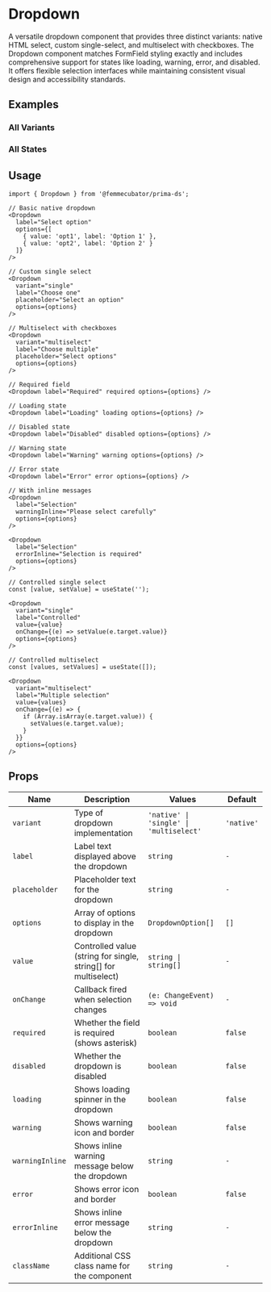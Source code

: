 
<Meta of={DropdownStories} />

# Dropdown

A versatile dropdown component that provides three distinct variants: native HTML select, custom single-select, and multiselect with checkboxes. The Dropdown component matches FormField styling exactly and includes comprehensive support for states like loading, warning, error, and disabled. It offers flexible selection interfaces while maintaining consistent visual design and accessibility standards.

## Examples

### All Variants

<Canvas of={DropdownStories.AllVariants} />

### All States

<Canvas of={DropdownStories.AllStates} />

## Usage

```tsx
import { Dropdown } from '@femmecubator/prima-ds';

// Basic native dropdown
<Dropdown
  label="Select option"
  options={[
    { value: 'opt1', label: 'Option 1' },
    { value: 'opt2', label: 'Option 2' }
  ]}
/>

// Custom single select
<Dropdown
  variant="single"
  label="Choose one"
  placeholder="Select an option"
  options={options}
/>

// Multiselect with checkboxes
<Dropdown
  variant="multiselect"
  label="Choose multiple"
  placeholder="Select options"
  options={options}
/>

// Required field
<Dropdown label="Required" required options={options} />

// Loading state
<Dropdown label="Loading" loading options={options} />

// Disabled state
<Dropdown label="Disabled" disabled options={options} />

// Warning state
<Dropdown label="Warning" warning options={options} />

// Error state
<Dropdown label="Error" error options={options} />

// With inline messages
<Dropdown
  label="Selection"
  warningInline="Please select carefully"
  options={options}
/>

<Dropdown
  label="Selection"
  errorInline="Selection is required"
  options={options}
/>

// Controlled single select
const [value, setValue] = useState('');

<Dropdown
  variant="single"
  label="Controlled"
  value={value}
  onChange={(e) => setValue(e.target.value)}
  options={options}
/>

// Controlled multiselect
const [values, setValues] = useState([]);

<Dropdown
  variant="multiselect"
  label="Multiple selection"
  value={values}
  onChange={(e) => {
    if (Array.isArray(e.target.value)) {
      setValues(e.target.value);
    }
  }}
  options={options}
/>
```

## Props

<table>
  <thead>
    <tr>
      <th style={{ textAlign: 'left' }}>Name</th>
      <th style={{ textAlign: 'left' }}>Description</th>
      <th style={{ textAlign: 'left' }}>Values</th>
      <th style={{ textAlign: 'left' }}>Default</th>
    </tr>
  </thead>
  <tbody>
    <tr>
      <td>
        <code>variant</code>
      </td>
      <td>Type of dropdown implementation</td>
      <td>
        <code>'native' | 'single' | 'multiselect'</code>
      </td>
      <td>
        <code>'native'</code>
      </td>
    </tr>
    <tr>
      <td>
        <code>label</code>
      </td>
      <td>Label text displayed above the dropdown</td>
      <td>
        <code>string</code>
      </td>
      <td>
        <code>-</code>
      </td>
    </tr>
    <tr>
      <td>
        <code>placeholder</code>
      </td>
      <td>Placeholder text for the dropdown</td>
      <td>
        <code>string</code>
      </td>
      <td>
        <code>-</code>
      </td>
    </tr>
    <tr>
      <td>
        <code>options</code>
      </td>
      <td>Array of options to display in the dropdown</td>
      <td>
        <code>DropdownOption[]</code>
      </td>
      <td>
        <code>[]</code>
      </td>
    </tr>
    <tr>
      <td>
        <code>value</code>
      </td>
      <td>Controlled value (string for single, string[] for multiselect)</td>
      <td>
        <code>string | string[]</code>
      </td>
      <td>
        <code>-</code>
      </td>
    </tr>
    <tr>
      <td>
        <code>onChange</code>
      </td>
      <td>Callback fired when selection changes</td>
      <td>
        <code>(e: ChangeEvent) => void</code>
      </td>
      <td>
        <code>-</code>
      </td>
    </tr>
    <tr>
      <td>
        <code>required</code>
      </td>
      <td>Whether the field is required (shows asterisk)</td>
      <td>
        <code>boolean</code>
      </td>
      <td>
        <code>false</code>
      </td>
    </tr>
    <tr>
      <td>
        <code>disabled</code>
      </td>
      <td>Whether the dropdown is disabled</td>
      <td>
        <code>boolean</code>
      </td>
      <td>
        <code>false</code>
      </td>
    </tr>
    <tr>
      <td>
        <code>loading</code>
      </td>
      <td>Shows loading spinner in the dropdown</td>
      <td>
        <code>boolean</code>
      </td>
      <td>
        <code>false</code>
      </td>
    </tr>
    <tr>
      <td>
        <code>warning</code>
      </td>
      <td>Shows warning icon and border</td>
      <td>
        <code>boolean</code>
      </td>
      <td>
        <code>false</code>
      </td>
    </tr>
    <tr>
      <td>
        <code>warningInline</code>
      </td>
      <td>Shows inline warning message below the dropdown</td>
      <td>
        <code>string</code>
      </td>
      <td>
        <code>-</code>
      </td>
    </tr>
    <tr>
      <td>
        <code>error</code>
      </td>
      <td>Shows error icon and border</td>
      <td>
        <code>boolean</code>
      </td>
      <td>
        <code>false</code>
      </td>
    </tr>
    <tr>
      <td>
        <code>errorInline</code>
      </td>
      <td>Shows inline error message below the dropdown</td>
      <td>
        <code>string</code>
      </td>
      <td>
        <code>-</code>
      </td>
    </tr>
    <tr>
      <td>
        <code>className</code>
      </td>
      <td>Additional CSS class name for the component</td>
      <td>
        <code>string</code>
      </td>
      <td>
        <code>-</code>
      </td>
    </tr>
  </tbody>
</table>
